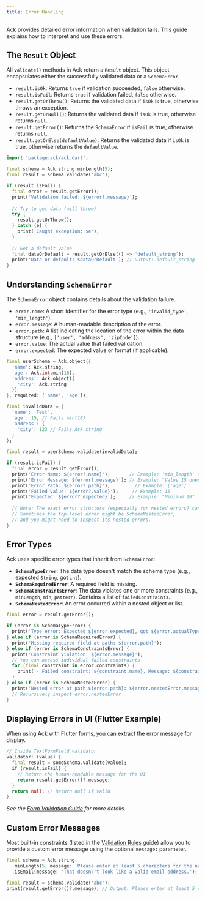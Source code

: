 ```yaml
---
title: Error Handling
---
```


Ack provides detailed error information when validation fails. This guide explains how to interpret and use these errors.

## The `Result` Object

All `validate()` methods in Ack return a `Result` object. This object encapsulates either the successfully validated data or a `SchemaError`.

- `result.isOk`: Returns `true` if validation succeeded, `false` otherwise.
- `result.isFail`: Returns `true` if validation failed, `false` otherwise.
- `result.getOrThrow()`: Returns the validated data if `isOk` is true, otherwise throws an exception.
- `result.getOrNull()`: Returns the validated data if `isOk` is true, otherwise returns `null`.
- `result.getError()`: Returns the `SchemaError` if `isFail` is true, otherwise returns `null`.
- `result.getOrElse(defaultValue)`: Returns the validated data if `isOk` is true, otherwise returns the `defaultValue`.

```dart
import 'package:ack/ack.dart';

final schema = Ack.string.minLength(5);
final result = schema.validate('abc');

if (result.isFail) {
  final error = result.getError();
  print('Validation failed: ${error?.message}'); 
  
  // Try to get data (will throw)
  try {
    result.getOrThrow(); 
  } catch (e) {
    print('Caught exception: $e');
  }
  
  // Get a default value
  final dataOrDefault = result.getOrElse(() => 'default_string');
  print('Data or default: $dataOrDefault'); // Output: default_string
}
```

## Understanding `SchemaError`

The `SchemaError` object contains details about the validation failure.

- `error.name`: A short identifier for the error type (e.g., `'invalid_type'`, `'min_length'`).
- `error.message`: A human-readable description of the error.
- `error.path`: A list indicating the location of the error within the data structure (e.g., `['user', 'address', 'zipCode']`).
- `error.value`: The actual value that failed validation.
- `error.expected`: The expected value or format (if applicable).

```dart
final userSchema = Ack.object({
  'name': Ack.string,
  'age': Ack.int.min(18),
  'address': Ack.object({
    'city': Ack.string
  })
}, required: ['name', 'age']);

final invalidData = {
  'name': 'Test',
  'age': 15, // Fails min(18)
  'address': {
    'city': 123 // Fails Ack.string
  }
};

final result = userSchema.validate(invalidData);

if (result.isFail) {
  final error = result.getError();
  print('Error Name: ${error?.name}');       // Example: 'min_length' or 'invalid_type' depending on failure
  print('Error Message: ${error?.message}'); // Example: "Value 15 does not meet minimum requirement of 18" or similar
  print('Error Path: ${error?.path}');         // Example: ['age']
  print('Failed Value: ${error?.value}');     // Example: 15
  print('Expected: ${error?.expected}');     // Example: "Minimum 18"
  
  // Note: The exact error structure (especially for nested errors) can vary.
  // Sometimes the top-level error might be SchemaNestedError, 
  // and you might need to inspect its nested errors.
}
```

## Error Types

Ack uses specific error types that inherit from `SchemaError`:

- **`SchemaTypeError`**: The data type doesn't match the schema type (e.g., expected `String`, got `int`).
- **`SchemaRequiredError`**: A required field is missing.
- **`SchemaConstraintsError`**: The data violates one or more constraints (e.g., `minLength`, `min`, `pattern`). Contains a list of `failedConstraints`.
- **`SchemaNestedError`**: An error occurred within a nested object or list.

```dart
final error = result.getError();

if (error is SchemaTypeError) {
  print('Type error: Expected ${error.expected}, got ${error.actualType}');
} else if (error is SchemaRequiredError) {
  print('Missing required field at path: ${error.path}');
} else if (error is SchemaConstraintsError) {
  print('Constraint violation: ${error.message}');
  // You can access individual failed constraints
  for (final constraint in error.constraints) {
    print('- Failed constraint: ${constraint.name}, Message: ${constraint.message}');
  }
} else if (error is SchemaNestedError) {
  print('Nested error at path ${error.path}: ${error.nestedError.message}');
  // Recursively inspect error.nestedError
}
```

## Displaying Errors in UI (Flutter Example)

When using Ack with Flutter forms, you can extract the error message for display.

```dart
// Inside TextFormField validator
validator: (value) {
  final result = someSchema.validate(value);
  if (result.isFail) {
    // Return the human-readable message for the UI
    return result.getError()?.message; 
  }
  return null; // Return null if valid
}
```

*See the [Form Validation Guide](../guides/flutter-form-validation.mdx) for more details.*

## Custom Error Messages

Most built-in constraints (listed in the [Validation Rules](./validation.mdx) guide) allow you to provide a custom error message using the optional `message:` parameter.

```dart
final schema = Ack.string
  .minLength(5, message: 'Please enter at least 5 characters for the name.')
  .isEmail(message: 'That doesn\'t look like a valid email address.');

final result = schema.validate('abc');
print(result.getError()?.message); // Output: Please enter at least 5 characters for the name.
``` 